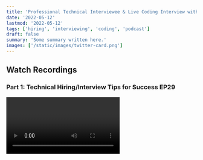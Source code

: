 ```yaml
---
title: 'Professional Technical Interviewee & Live Coding Interview with Taylor Dorsett EP29'
date: '2022-05-12'
lastmod: '2022-05-12'
tags: ['hiring', 'interviewing', 'coding', 'podcast']
draft: false
summary: 'Some summary written here.'
images: ['/static/images/twitter-card.png']
---
```


## Watch Recordings

### Part 1: Technical Hiring/Interview Tips for Success EP29

<Video title="Professional Technical Interviewee with Taylor Dorsett EP29" url="https://www.youtube.com/embed/f5gmp_NEEhc?si=-dHGt6KgXrZjRHy5" />

### Part 2: Live Technical Coding Interview EP29.5

<Video title="Live Technical Coding Interview with Taylor Dorsett EP29.5" url="https://www.youtube.com/embed/49acMZ7v1l8?si=wYIj5SL5u_--cg-5" />

Taylor Dorsett invited me to join his video podcast Professional Technical Interviewee with Taylor Dorsett to discuss how to be successful in technical interviews including a live coding interview.

Please give it a watch and make sure to follow Taylor!

<strong><a target="_blank" href="https://www.youtube.com/@TaylorDorsett">YouTube Channel</a></strong> \
<strong><a target="_blank" href="https://www.twitter.com/yodorsett">Twitter - @yodorsett</a></strong>